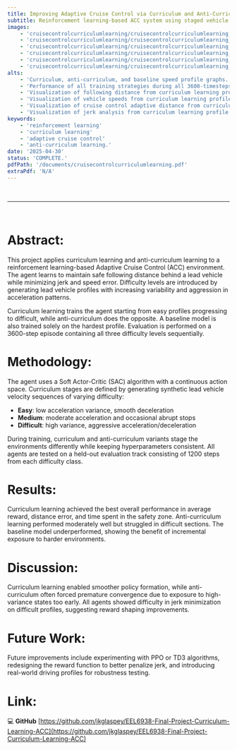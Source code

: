 ```yaml
---
title: Improving Adaptive Cruise Control via Curriculum and Anti-Curriculum Reinforcement Learning
subtitle: Reinforcement learning-based ACC system using staged vehicle behavior profiles of increasing and decreasing difficulty
images:
    - 'cruisecontrolcurriculumlearning/cruisecontrolcurriculumlearning_1.png'
    - 'cruisecontrolcurriculumlearning/cruisecontrolcurriculumlearning_2.png'
    - 'cruisecontrolcurriculumlearning/cruisecontrolcurriculumlearning_3.png'
    - 'cruisecontrolcurriculumlearning/cruisecontrolcurriculumlearning_4.png'
    - 'cruisecontrolcurriculumlearning/cruisecontrolcurriculumlearning_5.png'
    - 'cruisecontrolcurriculumlearning/cruisecontrolcurriculumlearning_6.png'
alts:
    - 'Curriculum, anti-curriculum, and baseline speed profile graphs.'
    - 'Performance of all training strategies during all 3600-timesteps of the testing speed profile.'
    - 'Visualization of following distance from curriculum learning profile.'
    - 'Visualization of vehicle speeds from curriculum learning profile.'
    - 'Visualization of cruise control adaptive distance from curriculum learning profile.'
    - 'Visualization of jerk analysis from curriculum learning profile.'
keywords:
    - 'reinforcement learning'
    - 'curriculum learning'
    - 'adaptive cruise control'
    - 'anti-curriculum learning.'
date: '2025-04-30'
status: 'COMPLETE.'
pdfPath: '/documents/cruisecontrolcurriculumlearning.pdf'
extraPdf: 'N/A'
---
```


<br />

--------------------

<br />

# Abstract:

This project applies curriculum learning and anti-curriculum learning to a reinforcement learning-based Adaptive Cruise Control (ACC) environment. The agent learns to maintain safe following distance behind a lead vehicle while minimizing jerk and speed error. Difficulty levels are introduced by generating lead vehicle profiles with increasing variability and aggression in acceleration patterns. 

Curriculum learning trains the agent starting from easy profiles progressing to difficult, while anti-curriculum does the opposite. A baseline model is also trained solely on the hardest profile. Evaluation is performed on a 3600-step episode containing all three difficulty levels sequentially.

# Methodology:

The agent uses a Soft Actor-Critic (SAC) algorithm with a continuous action space. Curriculum stages are defined by generating synthetic lead vehicle velocity sequences of varying difficulty:

- **Easy**: low acceleration variance, smooth deceleration
- **Medium**: moderate acceleration and occasional abrupt stops
- **Difficult**: high variance, aggressive acceleration/deceleration

During training, curriculum and anti-curriculum variants stage the environments differently while keeping hyperparameters consistent. All agents are tested on a held-out evaluation track consisting of 1200 steps from each difficulty class.

# Results:

Curriculum learning achieved the best overall performance in average reward, distance error, and time spent in the safety zone. Anti-curriculum learning performed moderately well but struggled in difficult sections. The baseline model underperformed, showing the benefit of incremental exposure to harder environments.

# Discussion:

Curriculum learning enabled smoother policy formation, while anti-curriculum often forced premature convergence due to exposure to high-variance states too early. All agents showed difficulty in jerk minimization on difficult profiles, suggesting reward shaping improvements.

# Future Work:

Future improvements include experimenting with PPO or TD3 algorithms, redesigning the reward function to better penalize jerk, and introducing real-world driving profiles for robustness testing.

# Link:

💻 **GitHub** [https://github.com/jkglaspey/EEL6938-Final-Project-Curriculum-Learning-ACC](https://github.com/jkglaspey/EEL6938-Final-Project-Curriculum-Learning-ACC)

